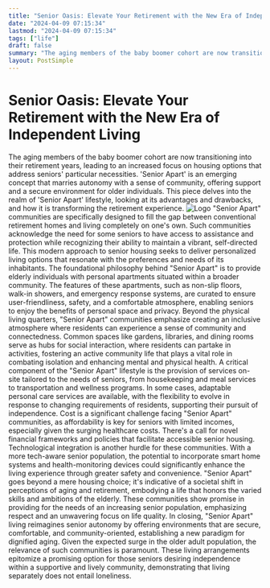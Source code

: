 ```yaml
---
title: "Senior Oasis: Elevate Your Retirement with the New Era of Independent Living"
date: "2024-04-09 07:15:34"
lastmod: "2024-04-09 07:15:34"
tags: ["life"]
draft: false
summary: "The aging members of the baby boomer cohort are now transitioning into their retirement years, leading to an increased focus on housing options that address seniors' particular necessities. 'Senior Apart' is an emerging concept that marries autonomy with a sense of community, offering support and a secure environment for older individuals. This piece delves into the realm of 'Senior Apart' lifestyle, looking at its advantages and drawbacks, and how it is transforming the retirement experience."
layout: PostSimple
---
```

# Senior Oasis: Elevate Your Retirement with the New Era of Independent Living
The aging members of the baby boomer cohort are now transitioning into their retirement years, leading to an increased focus on housing options that address seniors' particular necessities. 'Senior Apart' is an emerging concept that marries autonomy with a sense of community, offering support and a secure environment for older individuals. This piece delves into the realm of 'Senior Apart' lifestyle, looking at its advantages and drawbacks, and how it is transforming the retirement experience.
<img alt="Logo" src="https://cdn.seniorsselection.com/src_image/dbedb5b59e75cdc9c9fd09280021a41c.webp"/>
"Senior Apart" communities are specifically designed to fill the gap between conventional retirement homes and living completely on one's own. Such communities acknowledge the need for some seniors to have access to assistance and protection while recognizing their ability to maintain a vibrant, self-directed life. This modern approach to senior housing seeks to deliver personalized living options that resonate with the preferences and needs of its inhabitants.
The foundational philosophy behind "Senior Apart" is to provide elderly individuals with personal apartments situated within a broader community. The features of these apartments, such as non-slip floors, walk-in showers, and emergency response systems, are curated to ensure user-friendliness, safety, and a comfortable atmosphere, enabling seniors to enjoy the benefits of personal space and privacy.
Beyond the physical living quarters, "Senior Apart" communities emphasize creating an inclusive atmosphere where residents can experience a sense of community and connectedness. Common spaces like gardens, libraries, and dining rooms serve as hubs for social interaction, where residents can partake in activities, fostering an active community life that plays a vital role in combating isolation and enhancing mental and physical health.
A critical component of the "Senior Apart" lifestyle is the provision of services on-site tailored to the needs of seniors, from housekeeping and meal services to transportation and wellness programs. In some cases, adaptable personal care services are available, with the flexibility to evolve in response to changing requirements of residents, supporting their pursuit of independence.
Cost is a significant challenge facing "Senior Apart" communities, as affordability is key for seniors with limited incomes, especially given the surging healthcare costs. There's a call for novel financial frameworks and policies that facilitate accessible senior housing.
Technological integration is another hurdle for these communities. With a more tech-aware senior population, the potential to incorporate smart home systems and health-monitoring devices could significantly enhance the living experience through greater safety and convenience.
"Senior Apart" goes beyond a mere housing choice; it's indicative of a societal shift in perceptions of aging and retirement, embodying a life that honors the varied skills and ambitions of the elderly. These communities show promise in providing for the needs of an increasing senior population, emphasizing respect and an unwavering focus on life quality.
In closing, "Senior Apart" living reimagines senior autonomy by offering environments that are secure, comfortable, and community-oriented, establishing a new paradigm for dignified aging. Given the expected surge in the older adult population, the relevance of such communities is paramount. These living arrangements epitomize a promising option for those seniors desiring independence within a supportive and lively community, demonstrating that living separately does not entail loneliness.
        